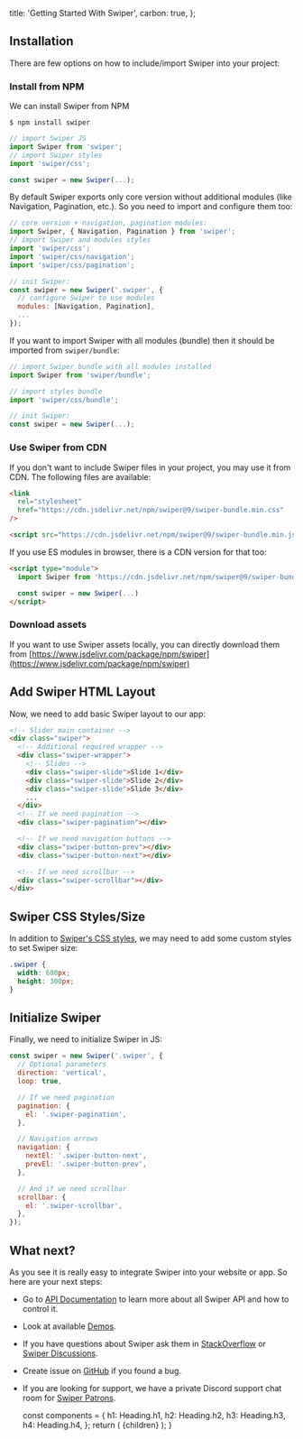 
  title: 'Getting Started With Swiper',
  carbon: true,
};

## Installation

There are few options on how to include/import Swiper into your project:

### Install from NPM

We can install Swiper from NPM

```
$ npm install swiper
```

```js
// import Swiper JS
import Swiper from 'swiper';
// import Swiper styles
import 'swiper/css';

const swiper = new Swiper(...);
```

By default Swiper exports only core version without additional modules (like Navigation, Pagination, etc.). So you need to import and configure them too:

```js
// core version + navigation, pagination modules:
import Swiper, { Navigation, Pagination } from 'swiper';
// import Swiper and modules styles
import 'swiper/css';
import 'swiper/css/navigation';
import 'swiper/css/pagination';

// init Swiper:
const swiper = new Swiper('.swiper', {
  // configure Swiper to use modules
  modules: [Navigation, Pagination],
  ...
});
```

If you want to import Swiper with all modules (bundle) then it should be imported from `swiper/bundle`:

```js
// import Swiper bundle with all modules installed
import Swiper from 'swiper/bundle';

// import styles bundle
import 'swiper/css/bundle';

// init Swiper:
const swiper = new Swiper(...);
```

### Use Swiper from CDN

If you don't want to include Swiper files in your project, you may use it from CDN. The following files are available:

```html
<link
  rel="stylesheet"
  href="https://cdn.jsdelivr.net/npm/swiper@9/swiper-bundle.min.css"
/>

<script src="https://cdn.jsdelivr.net/npm/swiper@9/swiper-bundle.min.js"></script>
```

If you use ES modules in browser, there is a CDN version for that too:

```html
<script type="module">
  import Swiper from 'https://cdn.jsdelivr.net/npm/swiper@9/swiper-bundle.esm.browser.min.js'

  const swiper = new Swiper(...)
</script>
```

### Download assets

If you want to use Swiper assets locally, you can directly download them from [https://www.jsdelivr.com/package/npm/swiper](https://www.jsdelivr.com/package/npm/swiper)

## Add Swiper HTML Layout

Now, we need to add basic Swiper layout to our app:

```html
<!-- Slider main container -->
<div class="swiper">
  <!-- Additional required wrapper -->
  <div class="swiper-wrapper">
    <!-- Slides -->
    <div class="swiper-slide">Slide 1</div>
    <div class="swiper-slide">Slide 2</div>
    <div class="swiper-slide">Slide 3</div>
    ...
  </div>
  <!-- If we need pagination -->
  <div class="swiper-pagination"></div>

  <!-- If we need navigation buttons -->
  <div class="swiper-button-prev"></div>
  <div class="swiper-button-next"></div>

  <!-- If we need scrollbar -->
  <div class="swiper-scrollbar"></div>
</div>
```

## Swiper CSS Styles/Size

In addition to <a href="/swiper-api/#styles" target="_blank">Swiper's CSS styles</a>, we may need to add some custom styles to set Swiper size:

```css
.swiper {
  width: 600px;
  height: 300px;
}
```

## Initialize Swiper

Finally, we need to initialize Swiper in JS:

```js
const swiper = new Swiper('.swiper', {
  // Optional parameters
  direction: 'vertical',
  loop: true,

  // If we need pagination
  pagination: {
    el: '.swiper-pagination',
  },

  // Navigation arrows
  navigation: {
    nextEl: '.swiper-button-next',
    prevEl: '.swiper-button-prev',
  },

  // And if we need scrollbar
  scrollbar: {
    el: '.swiper-scrollbar',
  },
});
```

## What next?

As you see it is really easy to integrate Swiper into your website or app. So here are your next steps:

- Go to <a href="/swiper-api">API Documentation</a> to learn more about all Swiper API and how to control it.
- Look at available <a href="../demos/" target="_blank">Demos</a>.
- If you have questions about Swiper ask them in <a href="http://stackoverflow.com" target="_blank">StackOverflow</a> or <a href="https://github.com/nolimits4web/swiper/discussions" target="_blank">Swiper Discussions</a>.
- Create issue on <a href="https://github.com/nolimits4web/swiper/" target="_blank">GitHub</a> if you found a bug.
- If you are looking for support, we have a private Discord support chat room for <a href="https://www.patreon.com/swiperjs" target="_blank">Swiper Patrons</a>.

  const components = {
    h1: Heading.h1,
    h2: Heading.h2,
    h3: Heading.h3,
    h4: Heading.h4,
  };
  return (
    <MDXProvider components={components}>
      <WithSidebarLayout meta={meta}>{children}</WithSidebarLayout>
    </MDXProvider>
  );
}
